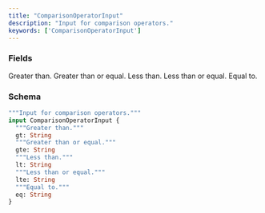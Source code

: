 ```yaml
---
title: "ComparisonOperatorInput"
description: "Input for comparison operators."
keywords: ['ComparisonOperatorInput']
---
```


### Fields

<ResponseField name="gt" type="String">
  Greater than.
</ResponseField>

<ResponseField name="gte" type="String">
  Greater than or equal.
</ResponseField>

<ResponseField name="lt" type="String">
  Less than.
</ResponseField>

<ResponseField name="lte" type="String">
  Less than or equal.
</ResponseField>

<ResponseField name="eq" type="String">
  Equal to.
</ResponseField>

### Schema


```graphql 
"""Input for comparison operators."""
input ComparisonOperatorInput {
  """Greater than."""
  gt: String
  """Greater than or equal."""
  gte: String
  """Less than."""
  lt: String
  """Less than or equal."""
  lte: String
  """Equal to."""
  eq: String
}
```
